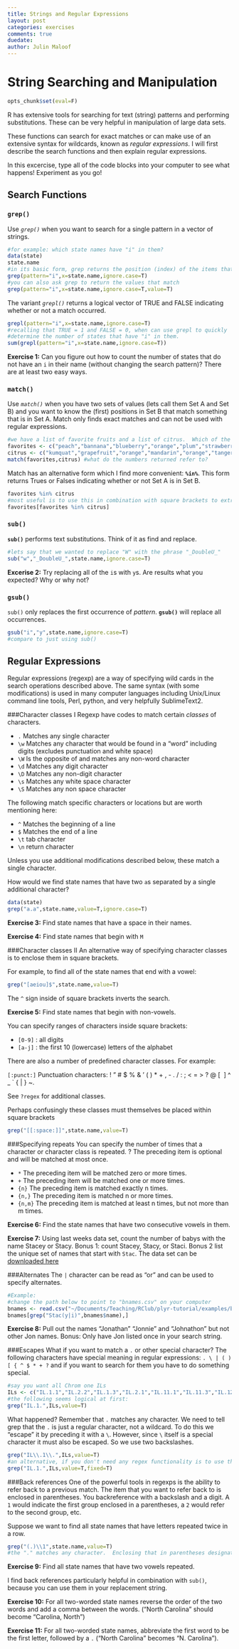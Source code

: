 ```yaml
---
title: Strings and Regular Expressions
layout: post
categories: exercises
comments: true
duedate:
author: Julin Maloof
---
```


String Searching and Manipulation
========================================================

```r
opts_chunk$set(eval=F)
```


R has extensive tools for searching for text (string) patterns and performing substitutions.  These can be very helpful in manipulation of large data sets.

These functions can search for exact matches or can make use of an extensive syntax for wildcards, known as *regular expressions*.  I will first describe the search functions and then explain regular expressions.

In this excercise, type all of the code blocks into your computer to see what happens!  Experiment as you go!

Search Functions
----------------

### `grep()`
Use *`grep()`* when you want to search for a single pattern in a vector of strings.

```r
#for example: which state names have "i" in them?
data(state)
state.name
#in its basic form, grep returns the position (index) of the items that match the pattern.
grep(pattern="i",x=state.name,ignore.case=T)
#you can also ask grep to return the values that match
grep(pattern="i",x=state.name,ignore.case=T,value=T)
```

The variant *`grepl()`* returns a logical vector of TRUE and FALSE indicating whether or not a match occurred.

```r
grepl(pattern="i",x=state.name,ignore.case=T)
#recalling that TRUE = 1 and FALSE = 0, when can use grepl to quickly
#determine the number of states that have "i" in them.
sum(grepl(pattern="i",x=state.name,ignore.case=T))
```

**Exercise 1:** Can you figure out how to count the number of states that do not have an `i` in their name (without changing the search pattern)?  There are at least two easy ways.

### `match()`
Use *`match()`* when you have two sets of values (lets call them Set A and Set B) and you want to know the (first) positions in Set B that match something that is in Set A.  Match only finds exact matches and can not be used with regular expressions.

```r
#we have a list of favorite fruits and a list of citrus.  Which of the favorites are citrus?
favorites <- c("peach","bannana","blueberry","orange","plum","strawberry","mandarin")
citrus <- c("kumquat","grapefruit","orange","mandarin","orange","tangerine","tangelo","lemon","lime")
match(favorites,citrus) #what do the numbers returned refer to?
```

Match has an alternative form which I find more convenient: **`%in%`**.  This form returns Trues or Falses indicating whether or not Set A is in Set B.

```r
favorites %in% citrus
#most useful is to use this in combination with square brackets to extract
favorites[favorites %in% citrus]
```

### `sub()`
**`sub()`** performs text substitutions.  Think of it as find and replace.

```r
#lets say that we wanted to replace "W" with the phrase "_DoubleU_"
sub("w","_DoubleU_",state.name,ignore.case=T)
```

**Excerise 2:** Try replacing all of the `i`s with `y`s.  Are results what you expected? Why or why not?

### `gsub()`
`sub()` only replaces the first occurrence of *pattern*.  **`gsub()`** will replace all occurrences.

```r
gsub("i","y",state.name,ignore.case=T)
#compare to just using sub()
```

Regular Expressions
-------------------
Regular expressions (regexp) are a way of specifying wild cards in the search operations described above. The same syntax (with some modifications) is used in many computer languages including Unix/Linux command line tools, Perl, python, and very helpfully SublimeText2.

###Character classes I
Regexp have codes to match certain _classes_ of characters.

* `.`  Matches any single character
* `\w` Matches any character that would be found in a "word" including digits (excludes punctuation and white space)
* `\W` Is the opposite of \w and matches any non-word character
* `\d` Matches any digit character
* `\D` Matches any non-digit character
* `\s` Matches any white space character
* `\S` Matches any non space character

The following match specific characters or locations but are worth mentioning here:

* `^`  Matches the beginning of a line
* `$`  Matches the end of a line
* `\t` tab character
* `\n` return character

Unless you use additional modifications described below, these match a single character.

How would we find state names that have two `a`s separated by a single additional character?

```r
data(state)
grep("a.a",state.name,value=T,ignore.case=T)
```

**Exercise 3:** Find state names that have a space in their names.

**Exercise 4:** Find state names that begin with `M`

###Character classes II
An alternative way of specifying character classes is to enclose them in square brackets.

For example, to find all of the state names that end with a vowel:

```r
grep("[aeiou]$",state.name,value=T)
```

The `^` sign inside of square brackets inverts the search.

**Exercise 5:** Find state names that begin with non-vowels.

You can specify ranges of characters inside square brackets:

* `[0-9]` : all digits
* `[a-j]` : the first 10 (lowercase) letters of the alphabet

There are also a number of predefined character classes.  For example:

`[:punct:]`
Punctuation characters:
! " # $ % & ' ( ) * + , - . / : ; < = > ? @ [ \ ] ^ _ ` { | } ~.

See `?regex` for additional classes.

Perhaps confusingly these classes must themselves be placed within square brackets

```r
grep("[[:space:]]",state.name,value=T)
```

###Specifying repeats
You can specify the number of times that a character or character class is repeated.
? The preceding item is optional and will be matched at most once.

* `*`     The preceding item will be matched zero or more times.
* `+`     The preceding item will be matched one or more times.
* `{n}`   The preceding item is matched exactly n times.
* `{n,}`  The preceding item is matched n or more times.
* `{n,m}` The preceding item is matched at least n times, but not more than m times.

**Exercise 6:** Find the state names that have two consecutive vowels in them.

**Exercise 7:** Using last weeks data set, count the number of babys with the name Stacey or Stacy.  Bonus 1: count Stacey, Stacy, or Staci.  Bonus 2 list the unique set of names that start with `Stac`.  The data set can be [downloaded here](http://plyr.had.co.nz/09-user/plyr-tutorial.zip)

###Alternates
The `|` character can be read as "or" and can be used to specify alternates.

```r
#Example:
#change the path below to point to "bnames.csv" on your computer
bnames <- read.csv("~/Documents/Teaching/RClub/plyr-tutorial/examples/bnames.csv",as.is=T)
bnames[grep("Stac(y|i)",bnames$name),]
```

**Exercise 8:** Pull out the names "Jonathan" "Jonnie" and "Johnathon" but not other Jon names.  Bonus: Only have Jon listed once in your search string.

###Escapes
What if you want to match a `.` or other special character?  The following characters have special meaning in regular expressions: `. \ | ( ) [ { ^ $ * + ?` and if you want to search for them you have to do something special.

```r
#say you want all Chrom one ILs
ILs <- c("IL.1.1","IL.2.2","IL.1.3","IL.2.1","IL.11.1","IL.11.3","IL.12.1","IL.12.2")
#the following seems logical at first:
grep("IL.1.",ILs,value=T)
```

What happened?  Remember that `.` matches any character.  We need to tell grep that the `.` is just a regular character, not a wildcard. To do this we "escape" it by preceding it with a `\`.  However, since `\` itself is a special character it must also be escaped. So we use two backslashes.

```r
grep("IL\\.1\\.",ILs,value=T)
#an alternative, if you don't need any regex functionality is to use the argument "fixed=T"
grep("IL.1.",ILs,value=T,fixed=T)
```

###Back references
One of the powerful tools in regexps is the ability to refer back to a previous match.  The item that you want to refer back to is enclosed in parentheses.  You backreference with a backslash and a digit.  A `1` would indicate the first group enclosed in a parentheses, a `2` would refer to the second group, etc.

Suppose we want to find all state names that have letters repeated twice in a row.

```r
grep("(.)\\1",state.name,value=T)
#the "." matches any character.  Enclosing that in parentheses designates it as an item that we want to refer back to.  The \\1 refers back to it.
```

**Exercise 9:** Find all state names that have two vowels repeated.

I find back references particularly helpful in combination with `sub()`, because you can use them in your replacement string.

**Exercise 10:** For all two-worded state names reverse the order of the two words and add a comma between the words.  ("North Carolina" should become "Carolina, North")

**Exercise 11:** For all two-worded state names, abbreviate the first word to be the first letter, followed by a `.` ("North Carolina" becomes "N. Carolina").
